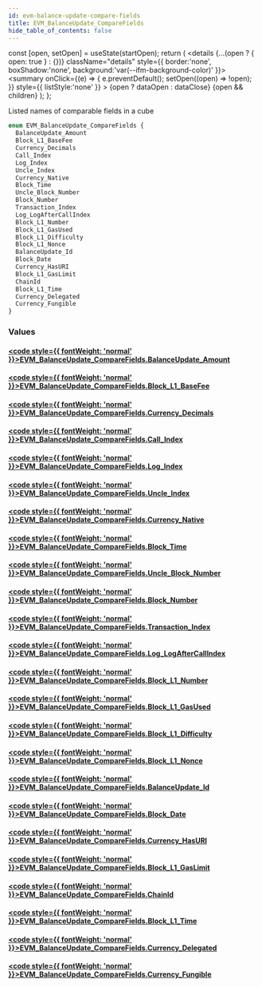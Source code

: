 ```yaml
---
id: evm-balance-update-compare-fields
title: EVM_BalanceUpdate_CompareFields
hide_table_of_contents: false
---
```







  const [open, setOpen] = useState(startOpen);
  return (
    <details {...(open ? { open: true } : {})} className="details" style={{ border:'none', boxShadow:'none', background:'var(--ifm-background-color)' }}>
      <summary
        onClick={(e) => {
          e.preventDefault();
          setOpen((open) => !open);
        }}
        style={{ listStyle:'none' }}
      >
      {open ? dataOpen : dataClose}
      </summary>
      {open && children}
    </details>
  );
};




Listed names of comparable fields in a cube


```graphql
enum EVM_BalanceUpdate_CompareFields {
  BalanceUpdate_Amount
  Block_L1_BaseFee
  Currency_Decimals
  Call_Index
  Log_Index
  Uncle_Index
  Currency_Native
  Block_Time
  Uncle_Block_Number
  Block_Number
  Transaction_Index
  Log_LogAfterCallIndex
  Block_L1_Number
  Block_L1_GasUsed
  Block_L1_Difficulty
  Block_L1_Nonce
  BalanceUpdate_Id
  Block_Date
  Currency_HasURI
  Block_L1_GasLimit
  ChainId
  Block_L1_Time
  Currency_Delegated
  Currency_Fungible
}
```




### Values

#### [<code style={{ fontWeight: 'normal' }}>EVM_BalanceUpdate_CompareFields.<b>BalanceUpdate_Amount</b></code>](#) 
> 
> 

#### [<code style={{ fontWeight: 'normal' }}>EVM_BalanceUpdate_CompareFields.<b>Block_L1_BaseFee</b></code>](#) 
> 
> 

#### [<code style={{ fontWeight: 'normal' }}>EVM_BalanceUpdate_CompareFields.<b>Currency_Decimals</b></code>](#) 
> 
> 

#### [<code style={{ fontWeight: 'normal' }}>EVM_BalanceUpdate_CompareFields.<b>Call_Index</b></code>](#) 
> 
> 

#### [<code style={{ fontWeight: 'normal' }}>EVM_BalanceUpdate_CompareFields.<b>Log_Index</b></code>](#) 
> 
> 

#### [<code style={{ fontWeight: 'normal' }}>EVM_BalanceUpdate_CompareFields.<b>Uncle_Index</b></code>](#) 
> 
> 

#### [<code style={{ fontWeight: 'normal' }}>EVM_BalanceUpdate_CompareFields.<b>Currency_Native</b></code>](#) 
> 
> 

#### [<code style={{ fontWeight: 'normal' }}>EVM_BalanceUpdate_CompareFields.<b>Block_Time</b></code>](#) 
> 
> 

#### [<code style={{ fontWeight: 'normal' }}>EVM_BalanceUpdate_CompareFields.<b>Uncle_Block_Number</b></code>](#) 
> 
> 

#### [<code style={{ fontWeight: 'normal' }}>EVM_BalanceUpdate_CompareFields.<b>Block_Number</b></code>](#) 
> 
> 

#### [<code style={{ fontWeight: 'normal' }}>EVM_BalanceUpdate_CompareFields.<b>Transaction_Index</b></code>](#) 
> 
> 

#### [<code style={{ fontWeight: 'normal' }}>EVM_BalanceUpdate_CompareFields.<b>Log_LogAfterCallIndex</b></code>](#) 
> 
> 

#### [<code style={{ fontWeight: 'normal' }}>EVM_BalanceUpdate_CompareFields.<b>Block_L1_Number</b></code>](#) 
> 
> 

#### [<code style={{ fontWeight: 'normal' }}>EVM_BalanceUpdate_CompareFields.<b>Block_L1_GasUsed</b></code>](#) 
> 
> 

#### [<code style={{ fontWeight: 'normal' }}>EVM_BalanceUpdate_CompareFields.<b>Block_L1_Difficulty</b></code>](#) 
> 
> 

#### [<code style={{ fontWeight: 'normal' }}>EVM_BalanceUpdate_CompareFields.<b>Block_L1_Nonce</b></code>](#) 
> 
> 

#### [<code style={{ fontWeight: 'normal' }}>EVM_BalanceUpdate_CompareFields.<b>BalanceUpdate_Id</b></code>](#) 
> 
> 

#### [<code style={{ fontWeight: 'normal' }}>EVM_BalanceUpdate_CompareFields.<b>Block_Date</b></code>](#) 
> 
> 

#### [<code style={{ fontWeight: 'normal' }}>EVM_BalanceUpdate_CompareFields.<b>Currency_HasURI</b></code>](#) 
> 
> 

#### [<code style={{ fontWeight: 'normal' }}>EVM_BalanceUpdate_CompareFields.<b>Block_L1_GasLimit</b></code>](#) 
> 
> 

#### [<code style={{ fontWeight: 'normal' }}>EVM_BalanceUpdate_CompareFields.<b>ChainId</b></code>](#) 
> 
> 

#### [<code style={{ fontWeight: 'normal' }}>EVM_BalanceUpdate_CompareFields.<b>Block_L1_Time</b></code>](#) 
> 
> 

#### [<code style={{ fontWeight: 'normal' }}>EVM_BalanceUpdate_CompareFields.<b>Currency_Delegated</b></code>](#) 
> 
> 

#### [<code style={{ fontWeight: 'normal' }}>EVM_BalanceUpdate_CompareFields.<b>Currency_Fungible</b></code>](#) 
> 
> 



